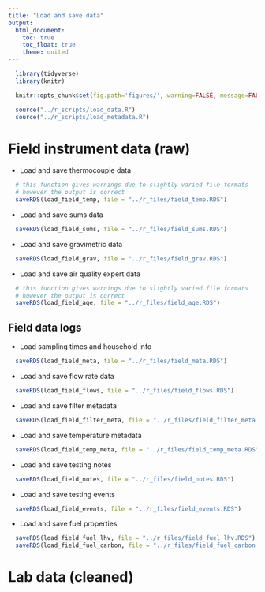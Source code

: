 ```yaml
---
title: "Load and save data"
output:
  html_document:
    toc: true
    toc_float: true
    theme: united
---
```


```r
  library(tidyverse)
  library(knitr)
```

```r
  knitr::opts_chunk$set(fig.path='figures/', warning=FALSE, message=FALSE, cache=FALSE)
```

```r
  source("../r_scripts/load_data.R")
  source("../r_scripts/load_metadata.R")
```

# Field instrument data (raw)

* Load and save thermocouple data

```r
  # this function gives warnings due to slightly varied file formats 
  # however the output is correct
  saveRDS(load_field_temp, file = "../r_files/field_temp.RDS")
```

* Load and save sums data

```r
  saveRDS(load_field_sums, file = "../r_files/field_sums.RDS")
```

* Load and save gravimetric data

```r
  saveRDS(load_field_grav, file = "../r_files/field_grav.RDS")
```

* Load and save air quality expert data

```r
  # this function gives warnings due to slightly varied file formats 
  # however the output is correct
  saveRDS(load_field_aqe, file = "../r_files/field_aqe.RDS")
```
 
## Field data logs

* Load sampling times and household info

```r
  saveRDS(load_field_meta, file = "../r_files/field_meta.RDS")
```

* Load and save flow rate data

```r
  saveRDS(load_field_flows, file = "../r_files/field_flows.RDS")
```

* Load and save filter metadata

```r
  saveRDS(load_field_filter_meta, file = "../r_files/field_filter_meta.RDS")
```

* Load and save temperature metadata

```r
  saveRDS(load_field_temp_meta, file = "../r_files/field_temp_meta.RDS")
```

* Load and save testing notes

```r
  saveRDS(load_field_notes, file = "../r_files/field_notes.RDS")
```

* Load and save testing events

```r
  saveRDS(load_field_events, file = "../r_files/field_events.RDS")
```

* Load and save fuel properties 

```r
  saveRDS(load_field_fuel_lhv, file = "../r_files/field_fuel_lhv.RDS")
  saveRDS(load_field_fuel_carbon, file = "../r_files/field_fuel_carbon.RDS")
```

# Lab data (cleaned)
